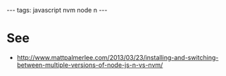 ---
tags: javascript nvm node n
---
= See =

* http://www.mattpalmerlee.com/2013/03/23/installing-and-switching-between-multiple-versions-of-node-js-n-vs-nvm/
